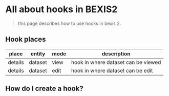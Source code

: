 
<Meta title="BEXIS2/Infos/Hooks" />


# All about hooks in BEXIS2

>this page describes how to use hooks in bexis 2.

## Hook places

| place | entity| mode | description
|--|--|--|--|
details | dataset | view | hook in where dataset can be viewed 
details | dataset | edit | hook in where dataset can be edit 

## How do I create a hook?



